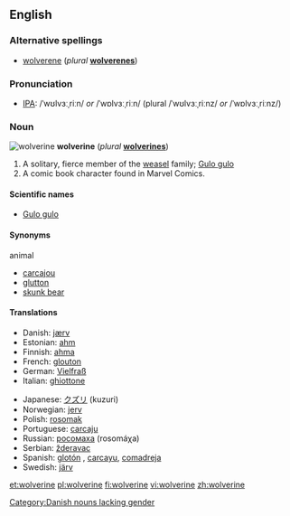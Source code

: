 {{wikipedia}}
==English==

===Alternative spellings===
*[[wolverene]] (''plural'' '''[[wolverenes]]''')

===Pronunciation===
* [[Wiktionary:Pronunciation_key|IPA]]: /ˈwʊlvɜːˌriːn/ ''or'' /ˈwɒlvɜːˌriːn/ (plural /ˈwʊlvɜːˌriːnz/ ''or'' /ˈwɒlvɜːˌriːnz/)

===Noun===
[[Image:Wolverine.jpg|thumb|wolverine]]
'''wolverine'''  (''plural'' '''[[wolverines]]''')

# A solitary, fierce member of the [[weasel]] family; [[Gulo gulo]]
# A comic book character found in Marvel Comics.

====Scientific names====
*[[Gulo gulo]]

====Synonyms====
;animal
*[[carcajou]]
*[[glutton]]
*[[skunk bear]]

====Translations====
{{trans-top|Gulo gulo}}
*Danish: [[jærv]]
*Estonian: [[ahm]]
*Finnish: [[ahma]]
*French: [[glouton]] {{m}}
*German: [[:de:Vielfraß|Vielfraß]] {{m}}
*Italian: [[ghiottone]] {{m}}
{{trans-mid}}
*Japanese: [[クズリ]] (kuzuri)
*Norwegian: [[jerv]] {{m}}
*Polish: [[rosomak]] {{m}}
*Portuguese: [[carcaju]] {{m}}
*Russian: [[росомаха]] (rosomáχa) {{f}}
*Serbian: [[žderavac]] {{m}}
*Spanish: [[glotón]] {{m}}, [[carcayu]], [[comadreja]] 
*Swedish: [[järv]] {{c}}
{{trans-bottom}}

[[Category:Danish nouns lacking gender]]

[[et:wolverine]]
[[pl:wolverine]]
[[fi:wolverine]]
[[vi:wolverine]]
[[zh:wolverine]]